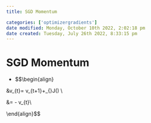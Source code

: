 ```yaml
---
title: SGD Momentum

categories: ['optimizergradients']
date modified: Monday, October 10th 2022, 2:02:18 pm
date created: Tuesday, July 26th 2022, 8:33:15 pm
---
```


# SGD Momentum
- $$\begin{align}

&v_{t}= \gamma v_{t+1}+\eta \cdot \nabla_{\theta}J(\theta) \\

&\theta = \theta- v_{t}\\

\end{align}$$



